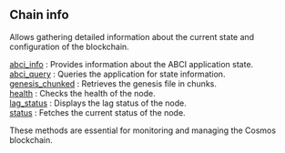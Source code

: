 ## Chain info

Allows gathering detailed information about the current state and configuration of the blockchain.

[abci_info](/cosmos-api/chaininfo/abci_info) : Provides information about the ABCI application state.  \
[abci_query](/cosmos-api/chaininfo/abci_query) : Queries the application for state information.  \
[genesis_chunked](/cosmos-api/chaininfo/genesis_chunked) : Retrieves the genesis file in chunks.  \
[health](/cosmos-api/chaininfo/health) : Checks the health of the node.  \
[lag_status](/cosmos-api/chaininfo/lag_status) : Displays the lag status of the node.  \
[status](/cosmos-api/chaininfo/status) : Fetches the current status of the node.

These methods are essential for monitoring and managing the Cosmos blockchain.
